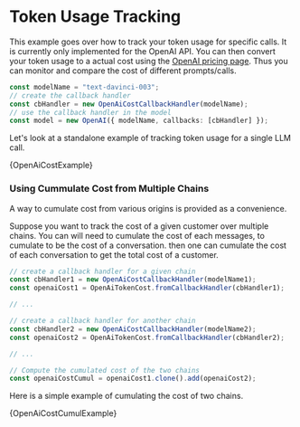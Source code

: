 # Token Usage Tracking

This example goes over how to track your token usage for specific calls. It is currently only implemented for the OpenAI API.
You can then convert your token usage to a actual cost using the [OpenAI pricing page](https://openai.com/pricing/).
Thus you can monitor and compare the cost of different prompts/calls.


```typescript
const modelName = "text-davinci-003";
// create the callback handler
const cbHandler = new OpenAiCostCallbackHandler(modelName);
// use the callback handler in the model
const model = new OpenAI({ modelName, callbacks: [cbHandler] });
```

Let's look at a standalone example of tracking token usage for a single LLM call.

<CodeBlock language="typescript">{OpenAiCostExample}</CodeBlock>

### Using Cummulate Cost from Multiple Chains

A way to cumulate cost from various origins is provided as a convenience.

Suppose you want to track the cost of a given customer over multiple chains. 
You can will need to cumulate the cost of each messages, to cumulate to be the cost of a conversation.
then one can cumulate the cost of each conversation to get the total cost of a customer.

```typescript
// create a callback handler for a given chain
const cbHandler1 = new OpenAiCostCallbackHandler(modelName1);
const openaiCost1 = OpenAiTokenCost.fromCallbackHandler(cbHandler1);

// ...

// create a callback handler for another chain
const cbHandler2 = new OpenAiCostCallbackHandler(modelName2);
const openaiCost2 = OpenAiTokenCost.fromCallbackHandler(cbHandler2);

// ...

// Compute the cumulated cost of the two chains
const openaiCostCumul = openaiCost1.clone().add(openaiCost2);
```

Here is a simple example of cumulating the cost of two chains.

<CodeBlock language="typescript">{OpenAiCostCumulExample}</CodeBlock>
